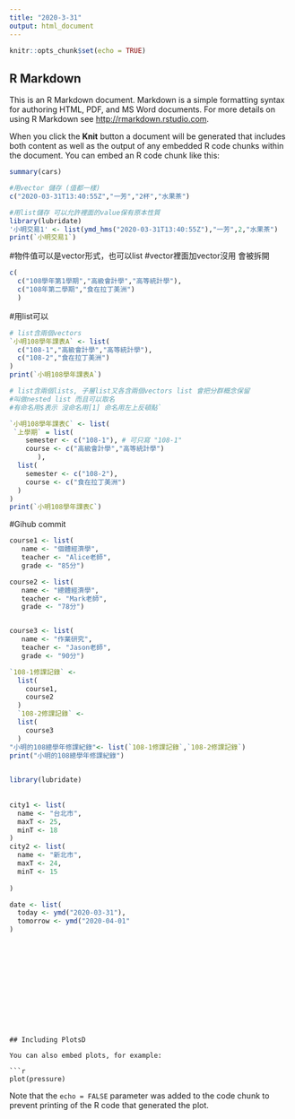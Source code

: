 ```yaml
---
title: "2020-3-31"
output: html_document
---
```


```r
knitr::opts_chunk$set(echo = TRUE)
```

## R Markdown

This is an R Markdown document. Markdown is a simple formatting syntax for authoring HTML, PDF, and MS Word documents. For more details on using R Markdown see <http://rmarkdown.rstudio.com>.

When you click the **Knit** button a document will be generated that includes both content as well as the output of any embedded R code chunks within the document. You can embed an R code chunk like this:

```r
summary(cars)
```


```r


#用vector 儲存 (值都一樣)
c("2020-03-31T13:40:55Z","一芳","2杯","水果茶")
```
```r
#用list儲存 可以允許裡面的value保有原本性質
library(lubridate)
'小明交易1' <- list(ymd_hms("2020-03-31T13:40:55Z"),"一芳",2,"水果茶")
print(`小明交易1`)

```
#物件值可以是vector形式，也可以list
#vector裡面加vector沒用 會被拆開
```r
c(
  c("108學年第1學期","高級會計學","高等統計學"),
  c("108年第二學期","食在拉丁美洲")
  )
```

#用list可以

```r
# list含兩個vectors
`小明108學年課表A` <- list(
  c("108-1","高級會計學","高等統計學"),
  c("108-2","食在拉丁美洲")
)
print(`小明108學年課表A`)
```


```r
# list含兩個lists, 子層list又各含兩個vectors list 會把分群概念保留
#叫做nested list 而且可以取名
#有命名用$表示 沒命名用[1] 命名用左上反頓點`

`小明108學年課表C` <- list(
 `上學期` = list(
    semester <- c("108-1"), # 可只寫 "108-1"
    course <- c("高級會計學","高等統計學")
       ),
  list(
    semester <- c("108-2"),
    course <- c("食在拉丁美洲")
  )
)
print(`小明108學年課表C`)
```
#Gihub commit



```r

course1 <- list(
   name <- "個體經濟學",
   teacher <- "Alice老師",
   grade <- "85分")

course2 <- list(
   name <- "總體經濟學",
   teacher <- "Mark老師",
   grade <- "78分")


course3 <- list(
   name <- "作業研究",
   teacher <- "Jason老師",
   grade <- "90分")

`108-1修課記錄` <- 
  list(
    course1,
    course2
  )
  `108-2修課記錄` <- 
  list(
    course3
  )
"小明的108總學年修課紀錄"<- list(`108-1修課記錄`,`108-2修課記錄`)
print("小明的108總學年修課紀錄")
  
```
```r

library(lubridate)
    
 
city1 <- list(
  name <- "台北市",
  maxT <- 25,
  minT <- 18
)
city2 <- list(
  name <- "新北市",
  maxT <- 24,
  minT <- 15
  
)

date <- list(
  today <- ymd("2020-03-31"),
  tomorrow <- ymd("2020-04-01"
)




```

```










## Including PlotsD

You can also embed plots, for example:

```r
plot(pressure)
```

Note that the `echo = FALSE` parameter was added to the code chunk to prevent printing of the R code that generated the plot.

